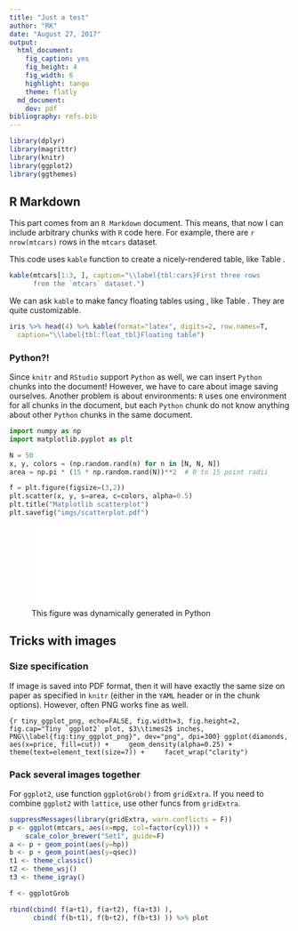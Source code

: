 ```yaml
---
title: "Just a test"
author: "RK"
date: "August 27, 2017"
output:
  html_document:
    fig_caption: yes
    fig_height: 4
    fig_width: 6
    highlight: tango
    theme: flatly
  md_document:
    dev: pdf
bibliography: refs.bib
---
```


```r
library(dplyr)
library(magrittr)
library(knitr)
library(ggplot2)
library(ggthemes)
```

## R Markdown

This part comes from an `R Markdown` document. This means, that now I can
include arbitrary chunks with `R` code here. For example, there are
`r nrow(mtcars)` rows in the `mtcars` dataset.

This code uses `kable` function to create a nicely-rendered table, like
Table \ref{tbl:cars}.

```r
kable(mtcars[1:3, ], caption="\\label{tbl:cars}First three rows
      from the `mtcars` dataset.")
```

We can ask `kable` to make fancy floating tables using \LaTeX{}, like Table
\ref{tbl:float_tbl}. They are quite customizable.

```r
iris %>% head(4) %>% kable(format="latex", digits=2, row.names=T,
  caption="\\label{tbl:float_tbl}Floating table")
```

### Python?!

Since `knitr` and `RStudio` support `Python` as well, we can insert `Python`
chunks into the document! However, we have to care about image saving ourselves.
Another problem is about environments: `R` uses one environment for all chunks
in the document, but each `Python` chunk do not know anything about other
`Python` chunks in the same document.

```python
import numpy as np
import matplotlib.pyplot as plt

N = 50
x, y, colors = (np.random.rand(n) for n in [N, N, N])
area = np.pi * (15 * np.random.rand(N))**2  # 0 to 15 point radii

f = plt.figure(figsize=(3,2))
plt.scatter(x, y, s=area, c=colors, alpha=0.5)
plt.title("Matplotlib scatterplot")
plt.savefig("imgs/scatterplot.pdf")
```

![This figure was dynamically generated in Python](imgs/scatterplot.pdf){ width=30% }


## Tricks with images

### Size specification

If image is saved into PDF format, then it will have exactly the same size on
paper as specified in `knitr` (either in the `YAML` header or in the chunk
options). However, often PNG works fine as well.

```{r tiny_ggplot_png, echo=FALSE, fig.width=3, fig.height=2, fig.cap="Tiny `ggplot2` plot, $3\\times2$ inches, PNG\\label{fig:tiny_ggplot_png}", dev="png", dpi=300}
ggplot(diamonds, aes(x=price, fill=cut)) +
    geom_density(alpha=0.25) +
    theme(text=element_text(size=7)) +
    facet_wrap("clarity")
```

### Pack several images together

For `ggplot2`, use function `ggplotGrob()` from `gridExtra`. If you need to combine `ggplot2` with `lattice`, use other funcs from `gridExtra`.

```r
suppressMessages(library(gridExtra, warn.conflicts = F))
p <- ggplot(mtcars, aes(x=mpg, col=factor(cyl))) +
    scale_color_brewer("Set1", guide=F)
a <- p + geom_point(aes(y=hp))
b <- p + geom_point(aes(y=qsec))
t1 <- theme_classic()
t2 <- theme_wsj()
t3 <- theme_igray()

f <- ggplotGrob

rbind(cbind( f(a+t1), f(a+t2), f(a+t3) ),
      cbind( f(b+t1), f(b+t2), f(b+t3) )) %>% plot
```



\input{content/04_pure_latex}

